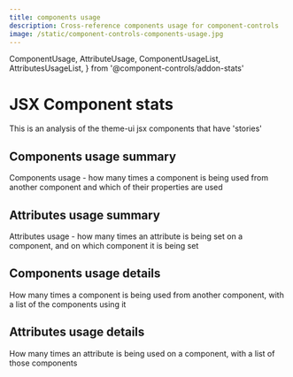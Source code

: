 ```yaml
---
title: components usage
description: Cross-reference components usage for component-controls
image: /static/component-controls-components-usage.jpg
---
```


  ComponentUsage,
  AttributeUsage,
  ComponentUsageList,
  AttributesUsageList,
} from '@component-controls/addon-stats'


# JSX Component stats

This is an analysis of the theme-ui jsx components that have 'stories'

## Components usage summary

Components usage - how many times a component is being used from another component and which of their properties are used

<ComponentUsage filter={filter} />

## Attributes usage summary

Attributes usage - how many times an attribute is being set on a component, and on which component it is being set

<AttributeUsage filter={filter} />

## Components usage details

How many times a component is being used from another component, with a list of the components using it

<ComponentUsageList filter={filter} />

## Attributes usage details

How many times an attribute is being used on a component, with a list of those components

<AttributesUsageList filter={filter} />
